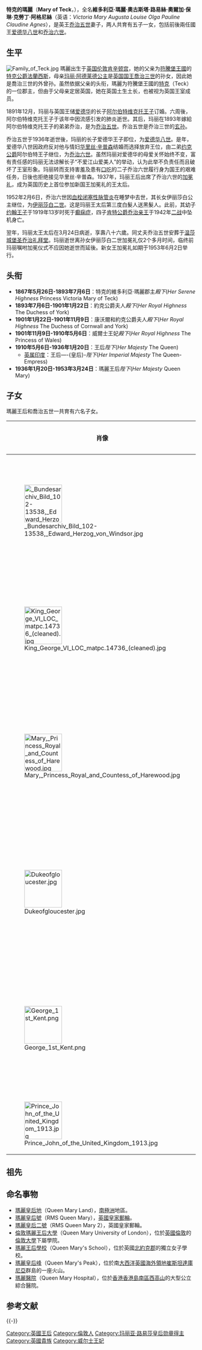 {{noteTA
|G1 = Country
|G2 = PP
|G3 = UK Places
|G4 = PoliticiansUK
}}
{{Infobox royalty
| name = 特克的玛丽
| succession = [[英国君主配偶列表|联合王国及其自治领王后]]、印度-{皇后}-
| reign = 1910年5月6日－1936年1月20日
| coronation = 1911年6月22日
| cor-type1 = [[德里杜尔巴|德里杜尔巴]]
| coronation1 = 1911年12月12日
| image = Queenmaryformalportrait edit3.jpg
| image_size = 250px
| full name = 維多利亞·瑪麗·奧古斯塔·路易斯·奧爾加·保琳·克勞丁·阿格尼斯<br/>Victoria Mary Augusta Louise Olga Pauline Claudine Agnes
| spouse= [[乔治五世|乔治五世]]
| othertitles  = 
| education   = 
| father = [[特克公爵法蘭西斯|特克公爵法蘭西斯]]
| mother = [[玛丽·阿德莱德郡主_(剑桥)|剑桥的玛丽·阿德莱德郡主]]
| issue = [[爱德华八世|爱德华八世]]<br />[[乔治六世|乔治六世]]<br />[[玛丽长公主_(哈伍德伯爵夫人)|玛丽长公主]]<br />[[亨利王子_(告羅士打公爵)|格洛斯特公爵亨利亲王]]<br />[[喬治王子_(肯特公爵)|肯特公爵喬治亲王]]<br />[[約翰王子|約翰王子]]
| birth_date = {{birth date|1867|5|26|}}
| birth_place = {{flag|UKGBI}}[[英格兰|英格兰]][[伦敦|伦敦]][[肯辛顿宫|肯辛顿宫]]
| death_date  = {{death date|1953|3|24|}}（86歲）
| death_place = {{UK}}[[英格兰|英格兰]][[伦敦|伦敦]][[馬爾博羅大樓|馬爾博羅大樓]]
| date of burial = 1953年3月31日
| place of burial = [[圣乔治礼拜堂_(温莎城堡)|圣乔治礼拜堂]]
| religion  = [[英國國教會|英國國教會]]
}}

'''特克的瑪麗'''（'''Mary of Teck'''，{{bd|1867年|5月26日|1953年|3月24日|catIdx=Mary}}），全名'''維多利亞·瑪麗·奧古斯塔·路易絲·奧爾加·保琳·克勞丁·阿格尼絲'''（英语：''Victoria Mary Augusta Louise Olga Pauline Claudine Agnes''），是英王[[乔治五世|乔治五世]]妻子，两人共育有五子一女，包括前後兩任國王[[爱德华八世|爱德华八世]]和[[乔治六世|乔治六世]]。

==生平==
[[File:Family_of_Teck.jpg|thumb]]
瑪麗出生于[[英国|英国]][[伦敦|伦敦]][[肯辛顿宫|肯辛顿宫]]，她的父亲为[[符騰堡王國|符騰堡王國]]的[[特克公爵法蘭西斯|特克公爵法蘭西斯]]，母亲[[玛丽·阿德莱德郡主_(剑桥)|玛丽·阿德莱德公主]]是[[英国君主|英国国王]][[喬治三世|喬治三世]]的孙女，因此她是喬治三世的外曾孙。虽然依据父亲的头衔，瑪麗为符騰堡王國的[[特克|特克]]（Teck）的一位郡主，但由于父母亲定居英国，她在英国土生土长，也被视为英国王室成员。

1891年12月，玛丽与英国王储[[爱德华七世|爱德华]]的长子[[阿尔伯特·维克托王子_(克拉伦斯和阿文代尔公爵)|阿尔伯特维克托王子]]订婚。六周後，阿尔伯特维克托王子于该年{{link-en|1889–90年流感大流行|1889–90 flu pandemic|1889–92年流感大流行}}中因流感引发的肺炎逝世。其后，玛丽在1893年嫁給阿尔伯特维克托王子的弟弟乔治，是为[[乔治五世_(英国)|乔治五世]]。乔治五世是乔治三世的[[玄孙|玄孙]]。

乔治五世于1936年逝世後，玛丽的长子爱德华王子即位，为[[爱德华八世|爱德华八世]]。是年，爱德华八世因政府反对他与情妇[[华里丝·辛普森|华里丝·辛普森]]结婚而选择放弃王位，由二弟[[约克公爵|约克公爵]]阿尔伯特王子继位，为[[乔治六世|乔治六世]]。虽然玛丽对爱德华的母爱关怀始终不变，富有责任感的玛丽无法谅解长子“不爱江山爱美人”的举动，认为此举不负责任而且破坏了王室形象。玛丽转而支持害羞及患有[[口吃|口吃]]的二子乔治六世履行身为国王的艰难任务，日後也拒绝接见华里丝·辛普森。1937年，玛丽王后出席了乔治六世的[[英国君主加冕礼|加冕礼]]，成为英国历史上首位参加新国王加冕礼的王太后。

1952年2月6日，乔治六世因[[血栓闭塞性脉管炎|血栓闭塞性脉管炎]]在睡梦中去世，其长女伊丽莎白公主继位，为[[伊丽莎白二世|伊丽莎白二世]]。这是玛丽王太后第三度白髮人送黑髮人。此前，其幼子[[约翰王子|约翰王子]]于1919年13岁时死于[[癫痫|癫痫症]]，四子[[喬治王子_(肯特公爵)|肯特公爵乔治亲王]]于1942年[[第二次世界大战|二战]]中坠机身亡。

翌年，玛丽太王太后在3月24日病逝，享壽八十六歲。同丈夫乔治五世安葬于[[温莎城堡|温莎城堡]][[圣乔治礼拜堂_(温莎城堡)|圣乔治礼拜堂]]。玛丽逝世离孙女伊丽莎白二世加冕礼仅2个多月时间，临终前玛丽嘱咐加冕仪式不应因她逝世而延後。新女王加冕礼如期于1953年6月2日举行。

==头衔==
*'''1867年5月26日-1893年7月6日'''：特克的維多利亞·瑪麗郡主''殿下''(''Her Serene Highness'' Princess Victoria Mary of Teck)
*'''1893年7月6日-1901年1月22日'''：約克公爵夫人''殿下''(''Her Royal Highness'' The Duchess of York)
*'''1901年1月22日-1901年11月9日'''：康沃爾和約克公爵夫人''殿下''(''Her Royal Highness'' The Duchess of Cornwall and York)
*'''1901年11月9日-1910年5月6日'''：威爾士王妃''殿下''(''Her Royal Highness'' The Princess of Wales)
*'''1910年5月6日-1936年1月20日'''：王后''陛下''(''Her Majesty'' The Queen)
**[[英属印度|英属印度]]：王后—-{皇后}-''陛下''(''Her Imperial Majesty'' The Queen-Empress)
*'''1936年1月20日-1953年3月24日'''：瑪麗王后''陛下''(''Her Majesty'' Queen Mary)

==子女==
瑪麗王后和喬治五世一共育有六名子女。
{| border=1 style="border-collapse: collapse;"
|- bgcolor=cccccc
! 肖像
! 名字
! 出生日期
! 去世日期
! 备注
|-
| [[File:_Bundesarchiv_Bild_102-13538,_Edward_Herzog_von_Windsor.jpg|100px]]
| [[爱德华八世|爱德华八世]]
| 1894年6月23日
| 1972年5月28日
| 和[[华里丝·辛普森|华里丝·辛普森]]（1896年6月19日－1986年4月24日）结婚；无子嗣。
|-
| [[File:King_George_VI_LOC_matpc.14736_(cleaned).jpg|100px]]
| [[乔治六世|乔治六世]]
| 1895年12月14日
| 1952年2月6日
| 和[[伊麗莎白·鮑斯-萊昂|伊麗莎白·鮑斯-萊昂]]（1900年8月4日－2002年3月30日）结婚；有2女。
|-
| [[File:Mary,_Princess_Royal_and_Countess_of_Harewood.jpg|100px]]
| [[玛丽公主_(哈伍德伯爵夫人)|玛丽长公主]]
| 1897年4月25日
| 1965年3月28日
| 和第六代哈伍德伯爵[[亨利·拉塞尔斯_(哈伍德伯爵)|亨利·拉塞尔斯]]（1882年9月9日－1947年5月23日）结婚；有2子。
|-
| [[File:Dukeofgloucester.jpg|100px]]
| [[亨利王子_(告羅士打公爵)|格洛斯特公爵亨利亲王]]
| 1900年3月31日
| 1974年6月10日
| 和[[愛麗斯王妃_(告羅士打公爵夫人)|艾丽丝·蒙塔古-道格拉斯-斯科特]]（1901年12月25日－2004年10月29日）结婚；有2子。
|-
| [[File:George_1st_Kent.png|100px]]
| [[喬治王子_(肯特公爵)|肯特公爵乔治亲王]]
| 1902年12月20日
| 1942年8月25日
| 和希腊和丹麦郡主[[馬里納郡主_(根德公爵夫人)|玛林娜]]（1906年12月13日－1968年8月27日）结婚；有2子1女。
|-
| [[File:Prince_John_of_the_United_Kingdom_1913.jpg|100px]]
| [[约翰王子|约翰王子]]
| 1905年7月12日
| 1919年1月18日
| 13岁死于[[癫痫|癫痫症]]。
|}

== 祖先 ==
{{Ahnentafel top|先祖}}<center>
{{ahnentafel-compact5
| style = font-size: 85%; 
|boxstyle_1=background-color: #ddf;
|boxstyle_2=background-color: #fdd;
|boxstyle_3=background-color: #ffc;
|boxstyle_4=background-color: #dfd;
|boxstyle_5=background-color: #9fe;
|1='''特克的瑪麗'''
|2='''父：'''[[特克公爵法蘭西斯|特克公爵法蘭西斯]]
|3='''母：'''[[玛丽·阿德莱德_(剑桥)|劍橋的瑪麗·阿德莱德]]
|4='''祖父：'''[[符騰堡的亞歷山大_(1804-1885)|符騰堡的亞歷山大]]
|5='''祖母：'''[[雷戴伊·克勞迪雅|雷戴伊·克勞迪雅]]
|6='''外祖父：'''[[阿道弗斯王子_(剑桥公爵)|劍橋公爵阿道弗斯]]
|7='''外祖母：'''[[黑森-卡塞爾的奧古斯塔|黑森-卡塞爾的奧古斯塔]]
|8='''曾祖父：'''[[符騰堡的路德維希|符騰堡的路德維希]]
|9='''曾祖母：'''[[拿騷-威爾堡的亨麗埃特_(1780-1857)|拿騷-威爾堡的亨麗埃特]]
|10= '''外曾祖父：'''拉兹洛·雷戴伊伯爵
|11='''外曾祖母：'''艾格尼丝·因采迪女爵
|12='''外曾祖父：'''英国國王[[乔治三世|乔治三世]]
|13='''外曾祖母：'''[[梅克倫堡-施特雷利茨的夏洛特|梅克倫堡-施特雷利茨的夏洛特]]
|14='''外曾祖父：'''[[腓特烈王子_(黑森-卡塞尔)|黑森-卡塞爾的腓特烈]]
|15='''外曾祖母：'''[[拿騷-烏辛根的卡罗琳|拿騷-烏辛根的卡罗琳]]
|16='''高祖父：'''符腾堡公爵[[腓特烈二世·歐根|腓特烈二世·歐根]]
|17='''高祖母：'''[[布蘭登堡-施韋特的弗蕾德里克|布蘭登堡-施韋特的弗蕾德里克]]
|18='''外高祖父：'''拿骚-威尔堡親王[[卡爾·克里斯蒂安|卡爾·克里斯蒂安]]
|19='''外高祖母：'''[[卡羅琳娜公主_(奧蘭治-拿騷)|奧蘭治-拿騷的卡罗琳娜公主]]
|20='''外高祖父：'''克依斯雷德迈克尔·雷戴伊
|21='''外高祖母：'''卢策內次特蕾莎·班菲
|22='''外高祖父：'''纳吉-奥拉迪亚格雷戈尔·因采迪
|23='''外高祖母：'''卡罗琳娜·鲍尔乔伊
|24='''外高祖父：'''威尔士亲王[[弗雷德里克_(威尔士亲王)|腓特烈王子]]
|25='''外高祖母：'''[[薩克森-哥達-阿爾滕堡的奧古絲塔|薩克森-哥達-阿爾滕堡的奧古絲塔]]
|26='''外高祖父：'''[[卡爾·路德維希·腓特烈|卡爾·路德維希·腓特烈]]
|27='''外高祖母：'''[[伊莉莎白·阿爾貝汀_(薩克森-希尔德布格豪森)|伊莉莎白·阿爾貝汀]]
|28='''外高祖父：'''黑森-卡塞尔伯爵[[腓特烈二世_(黑森-卡塞爾)|腓特烈二世]]
|29='''外高祖母：'''[[大不列顛的瑪麗公主|大不列顛的瑪麗公主]]
|30='''外高祖父：'''拿骚-烏辛根親王[[卡爾·威廉_(拿骚-烏辛根)|卡爾·威廉]]
|31='''外高祖母：'''萊寧根-達格斯堡的{{le|卡罗琳·费莉齊塔 (莱宁根-达格斯堡)|Countess Caroline Felizitas of Leiningen-Dagsburg|卡罗琳·費莉齊塔}}
}}</center>
{{ahnentafel bottom}}

==命名事物==
*[[瑪麗皇后地|瑪麗皇后地]]（Queen Mary Land），[[南極洲|南極洲]]地區。
*[[瑪麗皇后號|瑪麗皇后號]]（RMS Queen Mary），[[英國皇家郵輪|英國皇家郵輪]]。
*[[瑪麗皇后二號|瑪麗皇后二號]]（RMS Queen Mary 2），英國皇家郵輪。
*[[倫敦瑪麗王后大學|倫敦瑪麗王后大學]]（Queen Mary University of London），位於[[英國|英國]][[倫敦|倫敦]]的[[倫敦大學|倫敦大學]]下屬學院。
*[[瑪麗王后學校|瑪麗王后學校]]（Queen Mary's School），位於英國[[北約克郡|北約克郡]]的獨立女子學校。
*[[瑪麗皇后峰|瑪麗皇后峰]]（Queen Mary's Peak），位於南[[大西洋|大西洋]][[英國海外領地|英國海外領地]][[崔斯坦達庫尼亞|崔斯坦達庫尼亞]]群島的一座火山。
*[[瑪麗醫院|瑪麗醫院]]（Queen Mary Hospital），位於[[香港|香港]][[香港島|香港島]][[南區_(香港)|南區]][[西高山|西高山]]的大型公立綜合醫院。

== 参考文献 ==
{{Reflist}}

{{-}}
{{威爾斯王妃}}
{{羅撒西公爵夫人}}
{{約克公爵夫人}}
{{Authority control}}

{{DEFAULTSORT: Mary}}
[[Category:英國王后|Category:英國王后]]
[[Category:倫敦人|Category:倫敦人]]
[[Category:玛丽亚·路易莎皇后勋章得主|Category:玛丽亚·路易莎皇后勋章得主]]
[[Category:英國貴族|Category:英國貴族]]
[[Category:威尔士王妃|Category:威尔士王妃]]
